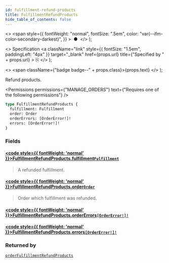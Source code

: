 ```yaml
---
id: fulfillment-refund-products
title: FulfillmentRefundProducts
hide_table_of_contents: false
---
```


  <>
    <span
      style={{
        fontWeight: "normal",
        fontSize: ".5em",
        color: "var(--ifm-color-secondary-darkest)",
      }}
    >
      &nbsp;●&nbsp;
    </span>
  </>
);

  <>
    Specification
    <a
      className="link"
      style={{ fontSize: "1.5em", paddingLeft: "4px" }}
      target="\_blank"
      href={props.url}
      title={"Specified by " + props.url}
    >
      ⎘
    </a>
  </>
);

  <>
    <span className={"badge badge--" + props.class}>{props.text}</span>
  </>
);

Refund products.

<Permissions
  permissions={"MANAGE_ORDERS"}
  text={"Requires one of the following permissions"}
/>

```graphql
type FulfillmentRefundProducts {
  fulfillment: Fulfillment
  order: Order
  orderErrors: [OrderError!]!
  errors: [OrderError!]!
}
```

### Fields

#### [<code style={{ fontWeight: 'normal' }}>FulfillmentRefundProducts.<b>fulfillment</b></code>](#)<Bullet />[`Fulfillment`](../../../api-reference/orders/objects/fulfillment) <Badge class="secondary" text="object"/>

> A refunded fulfillment.

#### [<code style={{ fontWeight: 'normal' }}>FulfillmentRefundProducts.<b>order</b></code>](#)<Bullet />[`Order`](../../../api-reference/orders/objects/order) <Badge class="secondary" text="object"/>

> Order which fulfillment was refunded.

#### [<code style={{ fontWeight: 'normal' }}>FulfillmentRefundProducts.<b>orderErrors</b></code>](#)<Bullet />[`[OrderError!]!`](../../../api-reference/orders/objects/order-error) <Badge class="secondary" text="non-null"/> <Badge class="secondary" text="object"/>

>

#### [<code style={{ fontWeight: 'normal' }}>FulfillmentRefundProducts.<b>errors</b></code>](#)<Bullet />[`[OrderError!]!`](../../../api-reference/orders/objects/order-error) <Badge class="secondary" text="non-null"/> <Badge class="secondary" text="object"/>

>

### Returned by

[`orderFulfillmentRefundProducts`](../../../api-reference/orders/mutations/order-fulfillment-refund-products) <Badge class="secondary" text="mutation"/>

